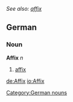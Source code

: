 ''See also: [[affix]]''
==German==
===Noun===
'''Affix''' ''n''
#[[affix]]

{{de-decl-noun|Affix|Affixe|Affixes|Affixe|Affix]], [[Affixe|Affixen|Affix|Affixe}}

[[Category:German nouns]]

[[de:Affix]]
[[io:Affix]]